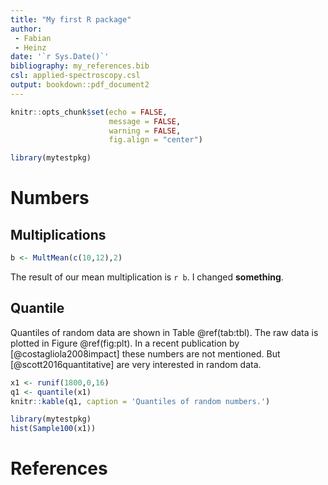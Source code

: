 ```yaml
---
title: "My first R package"
author: 
 - Fabian
 - Heinz
date: '`r Sys.Date()`'
bibliography: my_references.bib
csl: applied-spectroscopy.csl
output: bookdown::pdf_document2
---
```


```r
knitr::opts_chunk$set(echo = FALSE,
                      message = FALSE,
                      warning = FALSE,
                      fig.align = "center")
```

```r
library(mytestpkg)
```
# Numbers

## Multiplications

```r
b <- MultMean(c(10,12),2)
```

The result of our mean multiplication is `r b`.
I changed **something**.

## Quantile
Quantiles of random data are shown in Table \@ref(tab:tbl). The raw data is plotted in Figure \@ref(fig:plt). In a recent publication by [@costagliola2008impact] 
these numbers are not mentioned. But [@scott2016quantitative] are very interested in random data.



```r
x1 <- runif(1800,0,16) 
q1 <- quantile(x1)  
knitr::kable(q1, caption = 'Quantiles of random numbers.')
```

```r
library(mytestpkg)
hist(Sample100(x1))
```

# References

